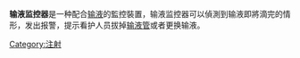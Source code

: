 {{unreferenced|time=2013-11-07T03:39:01+00:00}}
{{notability unreferenced|time=2013-11-07T03:39:01+00:00}}
{{medical}}
'''输液监控器'''是一种配合[[输液|输液]]的監控裝置，输液监控器可以偵測到输液即將滴完的情形，发出报警，提示看护人员拔掉[[输液管|输液管]]或者更换输液。

{{medical-stub}}
[[Category:注射|Category:注射]]